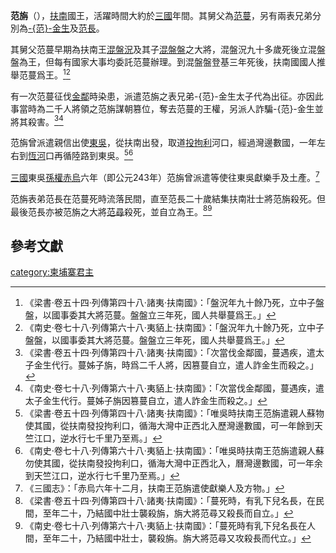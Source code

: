 '''范旃'''（{{bd|？||？|catIdx=F}}），[[扶南|扶南]]國王，活躍時間大約於[[三國|三國]]年間。其舅父為[[范蔓|范蔓]]，另有兩表兄弟分別為[[范金生|-{范}-金生]]及[[范長|范長]]。

其舅父范蔓早期為扶南王[[混盤況|混盤況]]及其子[[混盤盤|混盤盤]]之大將，混盤況九十多歲死後立混盤盤為王，但每有國家大事均委託范蔓辦理。到混盤盤登基三年死後，扶南國國人推舉范蔓爲王。<ref>《梁書‧卷五十四‧列傳第四十八‧諸夷‧扶南國》：「盤況年九十餘乃死，立中子盤盤，以國事委其大將范蔓。盤盤立三年死，國人共舉蔓爲王。」</ref><ref>《南史‧卷七十八‧列傳第六十八‧夷貊上‧扶南國》：「盤況年九十餘乃死，立中子盤盤，以國事委其大將范蔓。盤盤立三年死，國人共舉蔓爲王。」</ref>

有一次范蔓征伐[[金鄰|金鄰]]時染患，派遣范旃之表兄弟-{范}-金生太子代為出征。亦因此事當時為二千人將領之范旃謀朝篡位，奪去范蔓的王權，另派人詐騙-{范}-金生並將其殺害。<ref>《梁書‧卷五十四‧列傳第四十八‧諸夷‧扶南國》：「次當伐金鄰國，蔓遇疾，遣太子金生代行。蔓姊子旃，時爲二千人將，因篡蔓自立，遣人詐金生而殺之。」</ref><ref>《南史‧卷七十八‧列傳第六十八‧夷貊上‧扶南國》：「次當伐金鄰國，蔓遇疾，遣太子金生代行。蔓姊子旃因篡蔓自立，遣人詐金生而殺之。」</ref>

范旃曾派遣親信出使[[東吳_(三國)|東吳]]，從扶南出發，取道[[投拘利|投拘利]]河口，經過灣邊數國，一年左右到[[恆河|恆河]]口再循陸路到東吳。<ref>《梁書‧卷五十四‧列傳第四十八‧諸夷‧扶南國》：「唯吳時扶南王范旃遣親人蘇物使其國，從扶南發投拘利口，循海大灣中正西北入歷灣邊數國，可一年餘到天竺江口，逆水行七千里乃至焉。」</ref><ref>《南史‧卷七十八‧列傳第六十八‧夷貊上‧扶南國》：「唯吳時扶南王范旃遣親人蘇勿使其國，從扶南發投拘利口，循海大灣中正西北入，曆灣邊數國，可一年余到天竺江口，逆水行七千里乃至焉。」</ref>

[[三國|三國]]東吳[[孫權|孫權]][[赤烏|赤烏]]六年（即公元243年）范旃曾派遣等使往東吳獻樂手及土產。<ref>《三國志》：「赤烏六年十二月，扶南王范旃遣使獻樂人及方物。」</ref>

范旃表弟范長在范蔓死時流落民間，直至范長二十歲結集扶南壯士將范旃殺死。但最後范長亦被范旃之大將[[范尋|范尋]]殺死，並自立為王。<ref>《梁書‧卷五十四‧列傳第四十八‧諸夷‧扶南國》：「蔓死時，有乳下兒名長，在民間，至年二十，乃結國中壯士襲殺旃，旃大將范尋又殺長而自立。」</ref><ref>《南史‧卷七十八‧列傳第六十八‧夷貊上‧扶南國》：「蔓死時有乳下兒名長在人間，至年二十，乃結國中壯士，襲殺旃。旃大將范尋又攻殺長而代立。」</ref>

==參考文獻==
{{wikisource|梁書/卷54}}
{{wikisource|南史/卷78}}
{{wikisource|三國志/卷47}}
{{Reflist}}

{{柬埔寨君主}}
[[category:柬埔寨君主|category:柬埔寨君主]]